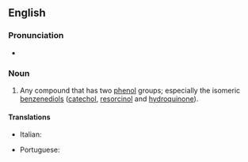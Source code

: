 ==English==

===Pronunciation===
* {{a|UK}} {{IPA|[daɪˈfiːnɒɫ]}}

===Noun===
{{en-noun}}

# {{context|organic chemistry|lang=en}} Any compound that has two [[phenol]] groups; especially the isomeric [[benzenediol]]s ([[catechol]], [[resorcinol]] and [[hydroquinone]]).

====Translations====
{{trans-top|organic chemistry: compound with two phenol groups}}
*Italian: {{t-|it|difenolo|m}}
{{trans-mid}}
* Portuguese: {{t-|pt|difenol|m}}
{{trans-bottom}}